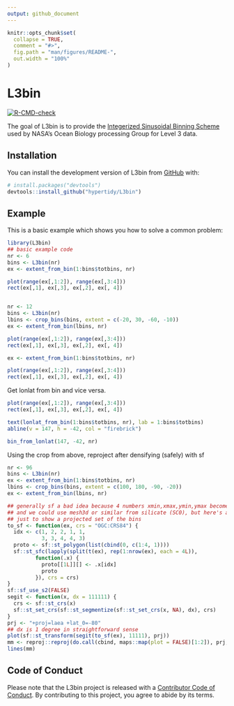 ```yaml
---
output: github_document
---
```


<!-- README.md is generated from README.Rmd. Please edit that file -->

```r
knitr::opts_chunk$set(
  collapse = TRUE,
  comment = "#>",
  fig.path = "man/figures/README-",
  out.width = "100%"
)
```

# L3bin

<!-- badges: start -->
[![R-CMD-check](https://github.com/hypertidy/L3bin/actions/workflows/R-CMD-check.yaml/badge.svg)](https://github.com/hypertidy/L3bin/actions/workflows/R-CMD-check.yaml)
<!-- badges: end -->

The goal of L3bin is to provide the [Integerized Sinusoidal Binning Scheme](https://oceancolor.gsfc.nasa.gov/docs/format/l3bins/) used by NASA's Ocean Biology processing Group for Level 3 data.

## Installation

You can install the development version of L3bin from [GitHub](https://github.com/) with:

``` r
# install.packages("devtools")
devtools::install_github("hypertidy/L3bin")
```

## Example

This is a basic example which shows you how to solve a common problem:

```r
library(L3bin)
## basic example code
nr <- 6
bins <- L3bin(nr)
ex <- extent_from_bin(1:bins$totbins, nr)

plot(range(ex[,1:2]), range(ex[,3:4]))
rect(ex[,1], ex[,3], ex[,2], ex[, 4])


nr <- 12
bins <- L3bin(nr)
lbins <- crop_bins(bins, extent = c(-20, 30, -60, -10))
ex <- extent_from_bin(lbins, nr)

plot(range(ex[,1:2]), range(ex[,3:4]))
rect(ex[,1], ex[,3], ex[,2], ex[, 4])

ex <- extent_from_bin(1:bins$totbins, nr)

plot(range(ex[,1:2]), range(ex[,3:4]))
rect(ex[,1], ex[,3], ex[,2], ex[, 4])

```

Get lonlat from bin and vice versa. 

```r

plot(range(ex[,1:2]), range(ex[,3:4]))
rect(ex[,1], ex[,3], ex[,2], ex[, 4])

text(lonlat_from_bin(1:bins$totbins, nr), lab = 1:bins$totbins)
abline(v = 147, h = -42, col = "firebrick")

bin_from_lonlat(147, -42, nr)
```

Using the crop from above, reproject after densifying (safely) with sf

```r
nr <- 96
bins <- L3bin(nr)
ex <- extent_from_bin(1:bins$totbins, nr)
lbins <- crop_bins(bins, extent = c(100, 180, -90, -20))
ex <- extent_from_bin(lbins, nr)

## generally sf a bad idea because 4 numbers xmin,xmax,ymin,ymax become 10
## and we could use mesh3d or similar from silicate (SC0), but here's an example
## just to show a projected set of the bins
to_sf <- function(ex, crs = "OGC:CRS84") {
  idx <- c(1, 2, 2, 1, 1, 
           3, 3, 4, 4, 3)
  proto <- sf::st_polygon(list(cbind(0, c(1:4, 1))))
  sf::st_sfc(lapply(split(t(ex), rep(1:nrow(ex), each = 4L)), 
         function(.x) {
           proto[[1L]][] <- .x[idx]
           proto
         }), crs = crs)
}
sf::sf_use_s2(FALSE)
segit <- function(x, dx = 111111) {
  crs <- sf::st_crs(x)
  sf::st_set_crs(sf::st_segmentize(sf::st_set_crs(x, NA), dx), crs)
}  
prj <- "+proj=laea +lat_0=-80"
## dx is 1 degree in straightforward sense
plot(sf::st_transform(segit(to_sf(ex), 11111), prj))
mm <- reproj::reproj(do.call(cbind, maps::map(plot = FALSE)[1:2]), prj, source = "+proj=longlat")[,1:2]
lines(mm)
```



## Code of Conduct

Please note that the L3bin project is released with a [Contributor Code of Conduct](https://contributor-covenant.org/version/2/1/CODE_OF_CONDUCT.html). By contributing to this project, you agree to abide by its terms.
